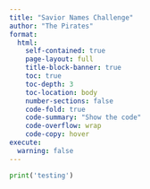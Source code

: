 ```yaml
---
title: "Savior Names Challenge"
author: "The Pirates"
format:
  html:
    self-contained: true
    page-layout: full
    title-block-banner: true
    toc: true
    toc-depth: 3
    toc-location: body
    number-sections: false
    code-fold: true
    code-summary: "Show the code"
    code-overflow: wrap
    code-copy: hover
execute: 
  warning: false
---
```


```python
print('testing')
```
